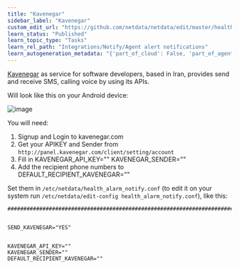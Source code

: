```yaml
---
title: "Kavenegar"
sidebar_label: "Kavenegar"
custom_edit_url: "https://github.com/netdata/netdata/edit/master/health/notifications/kavenegar/README.md"
learn_status: "Published"
learn_topic_type: "Tasks"
learn_rel_path: "Integrations/Notify/Agent alert notifications"
learn_autogeneration_metadata: "{'part_of_cloud': False, 'part_of_agent': True}"
---
```



[Kavenegar](https://kavenegar.com/) as service for software developers, based in Iran, provides send and receive SMS, calling voice by using its APIs.

Will look like this on your Android device:

![image](https://cloud.githubusercontent.com/assets/17090999/20034652/620b6100-a39b-11e6-96af-4f83b8e830e2.png)

You will need:

1.  Signup and Login to kavenegar.com
2.  Get your APIKEY and Sender from `http://panel.kavenegar.com/client/setting/account`
3.  Fill in KAVENEGAR_API_KEY="" KAVENEGAR_SENDER=""
4.  Add the recipient phone numbers to DEFAULT_RECIPIENT_KAVENEGAR=""

Set them in `/etc/netdata/health_alarm_notify.conf` (to edit it on your system run `/etc/netdata/edit-config health_alarm_notify.conf`), like this:

```
###############################################################################


SEND_KAVENEGAR="YES"


KAVENEGAR_API_KEY=""
KAVENEGAR_SENDER=""
DEFAULT_RECIPIENT_KAVENEGAR=""
```


